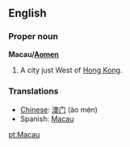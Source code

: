 ==English==

===Proper noun===
'''Macau/[[Aomen]]'''
# A city just West of [[Hong Kong]].

===Translations===
*[[Chinese]]: [[澳门]] (ào mén)
*Spanish: [[Macau]]

[[pt:Macau]]